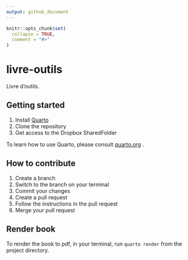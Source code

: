 ```yaml
---
output: github_document
---
```


<!-- README.md is generated from README.Rmd. Please edit that file -->

```r
knitr::opts_chunk$set(
  collapse = TRUE,
  comment = "#>"
)
```

# livre-outils

<!-- badges: start -->

<!-- badges: end -->

Livre d'outils.

## Getting started

1.  Install [Quarto](https://quarto.org/docs/get-started/)
2. Clone the repository
3. Get access to the Dropbox SharedFolder

To learn how to use Quarto, please consult [quarto.org](https://quarto.org/) .

## How to contribute

1. Create a branch
2. Switch to the branch on your terminal
3. Commit your changes
4. Create a pull request
5. Follow the instructions in the pull request
6. Merge your pull request

## Render book

To render the book to pdf, in your terminal, run `quarto render` from the project directory.
